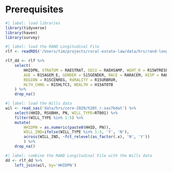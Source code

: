 # Prerequisites
```r
#| label: load libraries
library(tidyverse)
library(haven)
library(survey)
```
```r
#| label: load the RAND Longitudinal File
rlf <- readRDS('/Users/tim/projects/rural-estate-law/data/hrs/rand-long-file.rds')
```

```r
rlf_dd <- rlf %>%
    select(
        HHIDPN, STRATUM = RAESTRAT, SECU = RAEHSAMP, WGHT_R = R15WTRESP, WGHT_H = R15WTHH, 
        AGE = R15AGEM_E, GENDER = S15GENDER, RACE = RARACEM, HISP = RAHISPAN, EDUC = RAEDYRS,
        REGION = R15CENREG, RURALITY = R15URBRUR,  
        HLTH_CHNG = R15HLTC3, WEALTH = H15ATOTB
    ) %>%
    drop_na()
```

```r
#| label: load the Wills data
wil <- read_sas('data/hrs/core-2020/h20t_r.sas7bdat') %>%
    select(HHID, RSUBHH, PN, WILL_TYPE=RT001) %>%
    filter(WILL_TYPE %in% 1:5) %>%
    mutate(
        HHIDPN = as.numeric(paste0(HHID, PN)),
        WILL_IND=ifelse(WILL_TYPE %in% 1:3, 'Y', 'N'),
        across(WILL_IND, ~fct_relevel(as_factor(.x), 'N', 'Y'))
        ) %>%
    drop_na()
```

```r
#| label: combine the RAND Longitudinal File with the Wills data
dd <- rlf_dd %>%
    left_join(wil, by='HHIDPN') 
```
